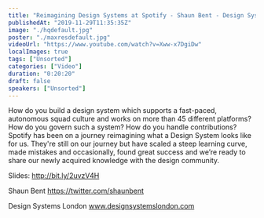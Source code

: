 ```yaml
---
title: "Reimagining Design Systems at Spotify - Shaun Bent - Design Systems London 2019"
publishedAt: "2019-11-29T11:35:35Z"
image: "./hqdefault.jpg"
poster: "./maxresdefault.jpg"
videoUrl: "https://www.youtube.com/watch?v=Xww-x7DgiDw"
localImages: true
tags: ["Unsorted"]
categories: ["Video"]
duration: "0:20:20"
draft: false
speakers: ["Unsorted"]
---
```


How do you build a design system which supports a fast-paced, autonomous squad culture and works on more than 45 different platforms? How do you govern such a system? How do you handle contributions? Spotify has been on a journey reimagining what a Design System looks like for us. They're still on our journey but have scaled a steep learning curve, made mistakes and occasionally, found great success and we’re ready to share our newly acquired knowledge with the design community.

Slides: http://bit.ly/2uvzV4H

Shaun Bent
https://twitter.com/shaunbent

Design Systems London
www.designsystemslondon.com
